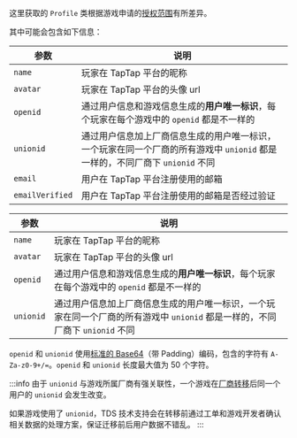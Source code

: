 
这里获取的 `Profile` 类根据游戏申请的[授权范围](/sdk/taptap-login/guide/start/#不同的授权范围)有所差异。

其中可能会包含如下信息：

<Conditional region="global">

| 参数            | 说明                                                                                                                         |
| --------------- | ---------------------------------------------------------------------------------------------------------------------------- |
| `name`          | 玩家在 TapTap 平台的昵称                                                                                                     |
| `avatar`        | 玩家在 TapTap 平台的头像 url                                                                                                 |
| `openid`        | 通过用户信息和游戏信息生成的**用户唯一标识**，每个玩家在每个游戏中的 `openid` 都是不一样的                                   |
| `unionid`       | 通过用户信息加上厂商信息生成的用户唯一标识，一个玩家在同一个厂商的所有游戏中 `unionid` 都是一样的，不同厂商下 `unionid` 不同 |
| `email`         | 用户在 TapTap 平台注册使用的邮箱                                                                                             |
| `emailVerified` | 用户在 TapTap 平台注册使用的邮箱是否经过验证                                                                                 |

</Conditional>

<Conditional region="cn">

| 参数      | 说明                                                                                                                         |
| --------- | ---------------------------------------------------------------------------------------------------------------------------- |
| `name`    | 玩家在 TapTap 平台的昵称                                                                                                     |
| `avatar`  | 玩家在 TapTap 平台的头像 url                                                                                                 |
| `openid`  | 通过用户信息和游戏信息生成的**用户唯一标识**，每个玩家在每个游戏中的 `openid` 都是不一样的                                   |
| `unionid` | 通过用户信息加上厂商信息生成的用户唯一标识，一个玩家在同一个厂商的所有游戏中 `unionid` 都是一样的，不同厂商下 `unionid` 不同 |

</Conditional>

`openid` 和 `unionid` 使用[标准的 Base64](https://datatracker.ietf.org/doc/html/rfc4648#section-4)（带 Padding）编码，包含的字符有 `A-Za-z0-9+/=`。`openid` 和 `unionid` 长度最大值为 50 个字符。

:::info
由于 `unionid` 与游戏所属厂商有强关联性，一个游戏在[厂商转移](/store/store-creategame/#4-游戏主体可以进行转移吗)后同一个用户的 `unionid` 会发生改变。

如果游戏使用了 `unionid`，TDS 技术支持会在转移前通过工单和游戏开发者确认相关数据的处理方案，保证迁移前后用户数据不错乱。
:::
